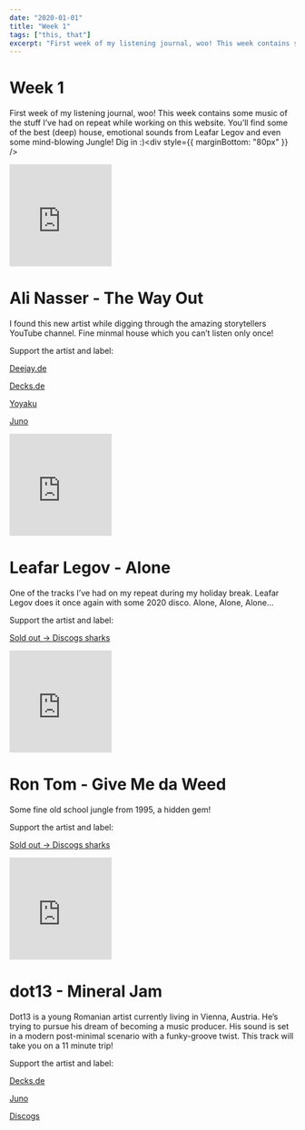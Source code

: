 ```yaml
---
date: "2020-01-01"
title: "Week 1"
tags: ["this, that"]
excerpt: "First week of my listening journal, woo! This week contains some music of the stuff I’ve had on repeat while working on this website. You’ll find some of the best (deep) house, emotional sounds from Leafar Legov and even some mind-blowing Jungle! Dig in :)"
---
```


# Week 1

First week of my listening journal, woo! This week contains some music of the stuff I’ve had on repeat while working on this website. You’ll find some of the best (deep) house, emotional sounds from Leafar Legov and even some mind-blowing Jungle! Dig in :)<div style={{ marginBottom: "80px" }} />

<iframe
  width="180"
  height="180"
  src="https://www.youtube.com/embed/5q_dOOMHeaw"
  frameborder="0"
  allow="accelerometer; autoplay; encrypted-media; gyroscope; picture-in-picture"
  allowfullscreen
></iframe>

# Ali Nasser - The Way Out

I found this new artist while digging through the amazing storytellers YouTube channel. Fine minmal house which you can’t listen only once!

Support the artist and label:

<div style={{ lineHeight: '0px'}}>

[Deejay.de](https://www.deejay.de/Ali_Nasser_The_Way_Out_EP_PLZ000_Vinyl__930333)

[Decks.de](https://www.decks.de/track/ali_nasser-the_way_out_ep/cem-5w)

[Yoyaku](https://www.yoyaku.io/release/plz000/?fbclid=IwAR1oGobCALoTzOYVlVm7ttIcY6vt2WM4hV4vQW7pkJ7HhbOF6LIL4F6oLTc)

[Juno](https://www.juno.co.uk/products/ali-nasser-the-way-out-ep/728290-01/)

</div>
<div style={{ marginBottom: "80px" }} />

<iframe
  width="180"
  height="180"
  src="https://www.youtube.com/embed/6PZGDS1fR8M"
  frameborder="0"
  allow="accelerometer; autoplay; encrypted-media; gyroscope; picture-in-picture"
  allowfullscreen
></iframe>

# Leafar Legov - Alone

One of the tracks I’ve had on my repeat during my holiday break. Leafar Legov does it once again with some 2020 disco. Alone, Alone, Alone…

Support the artist and label:

[Sold out -> Discogs sharks](https://www.discogs.com/Various-2019/release/14545885)
<div style={{ marginBottom: "80px" }} />

<iframe
  width="180"
  height="180"
  src="https://www.youtube.com/embed/IH9p8D8bcMo"
  frameborder="0"
  allow="accelerometer; autoplay; encrypted-media; gyroscope; picture-in-picture"
  allowfullscreen
></iframe>

# Ron Tom - Give Me da Weed

Some fine old school jungle from 1995, a hidden gem!

Support the artist and label:

[Sold out -> Discogs sharks](https://www.discogs.com/Ron-Tom-Give-Me-Da-Weed-Pirates/release/230846)
<div style={{ marginBottom: "80px" }} />

<iframe
  width="180"
  height="180"
  src="https://www.youtube.com/embed/z78Pc_m74ys"
  frameborder="0"
  allow="accelerometer; autoplay; encrypted-media; gyroscope; picture-in-picture"
  allowfullscreen
></iframe>

# dot13 - Mineral Jam

Dot13 is a young Romanian artist currently living in Vienna, Austria. He’s trying to pursue his dream of becoming a music producer. His sound is set in a modern post-minimal scenario with a funky-groove twist. This track will take you on a 11 minute trip!

Support the artist and label:

[Decks.de](https://www.decks.de/track/dot13-dumitru_prunariu/cfv-f7)

[Juno](https://www.juno.co.uk/products/dot13-dumitru-prunariu/757609-01/?fbclid=IwAR3zTBvF2buQKd6wGUtfaTOHJKGW_xauwhb8TIB4Row9AA0xPvI7uK9-iHU)

[Discogs](https://www.discogs.com/dot13-Dumitru-Prunariu/release/14496382?fbclid=IwAR1pN48bjFATmFCcSIjbpTLtQRk3DDDrv7fc_zK8SPYCTbjJphWzqXYv1K8)

<div style={{ marginBottom: "80px" }} />
